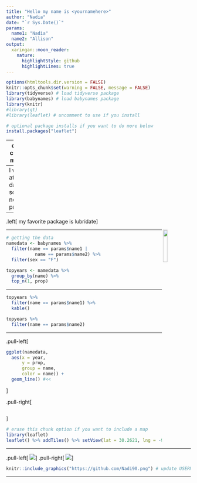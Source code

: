 ```yaml
---
title: "Hello my name is <yournamehere>"
author: "Nadia"
date: "`r Sys.Date()`"
params:
  name1: "Nadia" 
  name2: "Allison"
output: 
  xaringan::moon_reader:
    nature:
      highlightStyle: github
      highlightLines: true
---
```


<!-- edit name1 and name2 in the YAML above -->

```r
options(htmltools.dir.version = FALSE)
knitr::opts_chunk$set(warning = FALSE, message = FALSE)
library(tidyverse) # load tidyverse package
library(babynames) # load babynames package
library(knitr)
#library(gt)
#library(leaflet) # uncomment to use if you install
```

```r
# optional package installs if you want to do more below
install.packages("leaflet")
```

---
class: center, middle
<!-- introduce yourself here -->

Hello my name is `r rmarkdown::metadata$author`!
--
 I work at a data science non profit! 
--
.left[ my favorite package is lubridate]

<img src="https://github.com/Nadi90.png" width="15%" align="right" />

---

<!-- we make the data here -->

```r
# getting the data
namedata <- babynames %>%
  filter(name == params$name1 | 
           name == params$name2) %>% 
  filter(sex == "F")

```

<!-- get and see top years for each name -->

```r
topyears <- namedata %>% 
  group_by(name) %>% 
  top_n(1, prop) 
```

---

```r
topyears %>% 
  filter(name == params$name1) %>%
  kable()
```


```r
topyears %>% 
  filter(name == params$name2)
```

---

<!-- plot name popularity over time -->

.pull-left[
```r
ggplot(namedata, 
  aes(x = year, 
      y = prop,  
      group = name, 
      color = name)) + 
  geom_line() #<<
```
]

.pull-right[
```r

```
]

<!-- where are you from? -->


```r
# erase this chunk option if you want to include a map
library(leaflet)
leaflet() %>% addTiles() %>% setView(lat = 30.2621, lng = -97.7382, zoom = 17)
```

---

<!-- include an image here, if you have a GitHub account use your profile pic! -->

.pull-left[
![](http://bit.ly/wiki-toddy)
]
.pull-right[
![](http://bit.ly/wiki-toddy)
]

```r
knitr::include_graphics("https://github.com/Nadi90.png") # update USERNAME here
```

---



